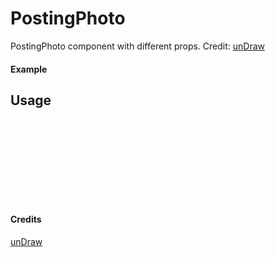 
<Meta of={PostingPhoto} title="unDraw/PostingPhoto" />

# PostingPhoto

PostingPhoto component with different props.
Credit: [unDraw](https://undraw.co/illustrations)

#### Example

<Canvas of={PostingPhoto.Primary} />

## Usage

```ts
import { PostingPhoto } from "yadl-ui";

const Example = () => {
  return (
      <PostingPhoto />
  );
};

export default Example;
```

#### Credits
[unDraw](https://undraw.co/illustrations)
